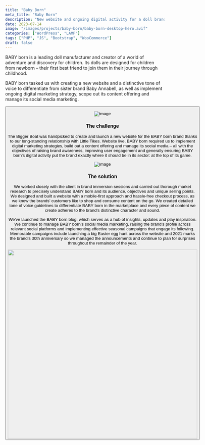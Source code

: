 ```yaml
---
title: "Baby Born"
meta_title: "Baby Born"
description: "New website and ongoing digital activity for a doll brand."
date: 2023-07-14
image: "/images/projects/baby-born/baby-born-desktop-hero.avif"
categories: ["WordPress", "LAMP"]
tags: ["PHP", "JS", "Bootstrap", "WooCommerce"]
draft: false
---
```


BABY born is a leading doll manufacturer and creator of a world of adventure and discovery for children. Its dolls are designed for children from newborn – their first best friend to join them in their journey through childhood.

BABY born tasked us with creating a new website and a distinctive tone of voice to differentiate from sister brand Baby Annabell, as well as implement ongoing digital marketing strategy, scope out its content offering and manage its social media marketing.

<Button label="Visit the website" link="https://shop.zapfcreation.co.uk/baby-born/" style="solid"/>

![image](/images/projects/baby-born/baby-born-product-page.avif)

### The challenge

The Bigger Boat was handpicked to create and launch a new website for the BABY born brand thanks to our long-standing relationship with Little Tikes. Website live, BABY born required us to implement digital marketing strategies, build out a content offering and manage its social media – all with the objectives of raising brand awareness, improving user engagement and generally ensuring BABY born’s digital activity put the brand exactly where it should be in its sector: at the top of its game.

![image](/images/projects/baby-born/baby-born-product-listing.avif)

### The solution

We worked closely with the client in brand immersion sessions and carried out thorough market research to precisely understand BABY born and its audience, objectives and unique selling points. We designed and built a website with a mobile-first approach and hassle-free checkout process, as we know the brands’ customers like to shop and consume content on the go. We created detailed tone of voice guidelines to differentiate BABY born in the marketplace and every piece of content we create adheres to the brand’s distinctive character and sound.

We’ve launched the BABY born blog, which serves as a hub of insights, updates and play inspiration. We continue to manage BABY born’s social media marketing, raising the brand’s profile across relevant social platforms and implementing effective seasonal campaigns that engage its following. Memorable campaigns include launching a big Easter egg hunt across the website and 2021 marks the brand’s 30th anniversary so we managed the announcements and continue to plan for surprises throughout the remainder of the year.

<div class="content-images-grid-2">
    <img src="/images/projects/baby-born/baby-born-homepage.avif" width="600"/>
</div>